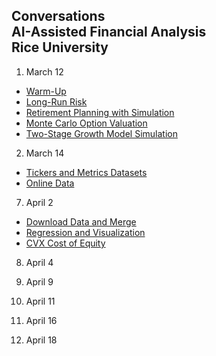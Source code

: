 ## Conversations<br>AI-Assisted Financial Analysis<br>Rice University<br>

1. March 12
- [Warm-Up](https://julius.ai/chat?id=fcc63439-cf47-40ba-851d-34556e4c4c26&name=Understanding+Call+Option+Payoff)
- [Long-Run Risk](https://julius.ai/chat?id=deaef516-a2fe-493b-abf5-76bf3cc036ba&name=Investment+Outperformance+Analysis)
- [Retirement Planning with Simulation](https://julius.ai/chat?id=0e186437-3878-4f47-907a-472a07b134f4&name=Retirement+Savings+Plan+Analysis)
- [Monte Carlo Option Valuation](https://julius.ai/chat?id=9476345a-a749-44fb-b734-fe63acc6ecba&name=Estimating+European+Call+Option+Price)
- [Two-Stage Growth Model Simulation](https://julius.ai/chat?id=eca9f40f-bcff-4433-875b-71309d8038a7&name=Valuation+Analysis+Results)

2. March 14
- [Tickers and Metrics Datasets](https://julius.ai/chat?id=05669e30-95ee-4769-9cc3-e78654971ecb&name=Unique+Values+in+Sector+Column)
- [Online Data](https://julius.ai/chat?id=3dd69962-2da9-4074-abad-9b9faf609ab5&name=Historical+Closing+Prices+for+SPY)

7. April 2

- [Download Data and Merge](https://julius.ai/chat?id=4f4840b7-9328-400e-b606-1be71776f0c9&name=Retrieving+Closing+Prices+for+Chevron)
- [Regression and Visualization](https://julius.ai/chat?id=ee20c7e8-3cb4-47d3-8fc2-842e436955bd&name=Adding+Excess+Return+Variable)
- [CVX Cost of Equity](https://julius.ai/chat?id=ef7c21db-6122-4c31-9b0b-dbd7c9ac73f3&name=Regression+Analysis%3A+Market+Excess+Returns)

8. April 4

9. April 9

10. April 11

11. April 16

12. April 18